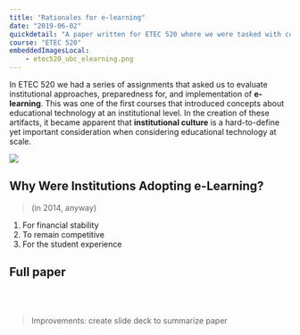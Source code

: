 ```yaml
---
title: "Rationales for e-learning"
date: "2019-06-02"
quickdetail: "A paper written for ETEC 520 where we were tasked with comparing institutional rationales for e-learning."
course: "ETEC 520"
embeddedImagesLocal: 
    - etec520_ubc_elearning.png
---
```



In ETEC 520 we had a series of assignments that asked us to evaluate institutional approaches, preparedness for, and implementation of **e-learning**. This was one of the first courses that introduced concepts about educational technology at an institutional level. In the creation of these artifacts, it became apparent that **institutional culture** is a hard-to-define yet important consideration when considering educational technology at scale. 

<div class="pdf-container">
<img src={i} />
</div>

## Why Were Institutions Adopting e-Learning? 
> (in 2014, anyway)

1. For financial stability
2. To remain competitive
3. For the student experience


## Full paper
<object data = {o} height="700px" width="900px"/>

<br></br>

> Improvements: create slide deck to summarize paper